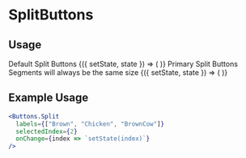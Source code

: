 

<Meta title="Components|Buttons|SplitButton" />

# SplitButtons

## Usage

<Story name="SplitButtons">
  <div>
    <StoryHelpers.Text underlined>Default Split Buttons</StoryHelpers.Text>
    <StoryHelpers.StateContainer initialState={0}>
      {({ setState, state }) => (
        <Buttons.Split
          labels={["Brown", "Chicken", "BrownCow"]}
          selectedIndex={state}
          onChange={setState}
        />
      )}
    </StoryHelpers.StateContainer>
    <StoryHelpers.Margin />
    <StoryHelpers.Text underlined>Primary Split Buttons</StoryHelpers.Text>
    <StoryHelpers.Text italicize>
      Segments will always be the same size
    </StoryHelpers.Text>
    <StoryHelpers.StateContainer initialState={1}>
      {({ setState, state }) => (
        <Buttons.Split
          color={Color.teal500}
          labels={["Collections", "Search", "Select an item at random"]}
          selectedIndex={state}
          onChange={setState}
        />
      )}
    </StoryHelpers.StateContainer>
  </div>
</Story>

## Example Usage

```jsx
<Buttons.Split
  labels={["Brown", "Chicken", "BrownCow"]}
  selectedIndex={2}
  onChange={index => `setState(index)`}
/>
```

<Props of={Buttons.Split} />
